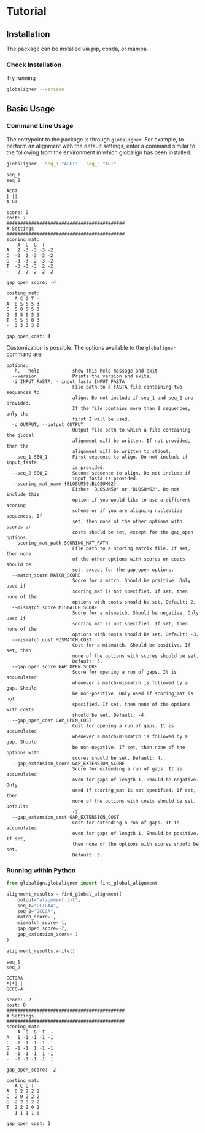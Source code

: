 # Tutorial

## Installation

The package can be installed via pip, conda, or mamba.

### Check Installation

Try running 

```bash
globaligner --version
```

## Basic Usage

### Command Line Usage

The entrypoint to the package is through `globaligner`.  For example, to perform an alignment with the default settings, enter a command similar to the following from the environment in which globalign has been installed.

```bash
globaligner --seq_1 "ACGT" --seq_2 "AGT"
```

::: {.callout-note appearance="default" collapse=true icon=false title="Output"}

```
seq_1
seq_2

ACGT
| ||
A-GT

score: 0
cost: 7
###########################################
# Settings
###########################################
scoring_mat:
    A  C  G  T  -
A   2 -3 -3 -3 -2
C  -3  2 -3 -3 -2
G  -3 -3  2 -3 -2
T  -3 -3 -3  2 -2
-  -2 -2 -2 -2  2

gap_open_score: -4

costing_mat:
   A C G T -
A  0 5 5 5 3
C  5 0 5 5 3
G  5 5 0 5 3
T  5 5 5 0 3
-  3 3 3 3 0

gap_open_cost: 4
```
:::

Customization is possible.  The options available to the `globaligner` command are:

::: {.callout-note appearance="default" collapse=true icon=false title="Options"}
```
options:
  -h, --help            show this help message and exit
  --version             Prints the version and exits.
  -i INPUT_FASTA, --input_fasta INPUT_FASTA
                        File path to a FASTA file containing two sequences to
                        align. Do not include if seq_1 and seq_2 are provided.
                        If the file contains more than 2 sequences, only the
                        first 2 will be used.
  -o OUTPUT, --output OUTPUT
                        Output file path to which a file containing the global
                        alignment will be written. If not provided, then the
                        alignment will be written to stdout.
  --seq_1 SEQ_1         First sequence to align. Do not include if input_fasta
                        is provided.
  --seq_2 SEQ_2         Second sequence to align. Do not include if
                        input_fasta is provided.
  --scoring_mat_name {BLOSUM50,BLOSUM62}
                        Either 'BLOSUM50' or 'BLOSUM62'. Do not include this
                        option if you would like to use a different scoring
                        scheme or if you are aligning nucleotide sequences. If
                        set, then none of the other options with scores or
                        costs should be set, except for the gap_open options.
  --scoring_mat_path SCORING_MAT_PATH
                        File path to a scoring matrix file. If set, then none
                        of the other options with scores or costs should be
                        set, except for the gap_open options.
  --match_score MATCH_SCORE
                        Score for a match. Should be positive. Only used if
                        scoring_mat is not specified. If set, then none of the
                        options with costs should be set. Default: 2.
  --mismatch_score MISMATCH_SCORE
                        Score for a mismatch. Should be negative. Only used if
                        scoring_mat is not specified. If set, then none of the
                        options with costs should be set. Default: -3.
  --mismatch_cost MISMATCH_COST
                        Cost for a mismatch. Should be positive. If set, then
                        none of the options with scores should be set.
                        Default: 5.
  --gap_open_score GAP_OPEN_SCORE
                        Score for opening a run of gaps. It is accumulated
                        whenever a match/mismatch is followed by a gap. Should
                        be non-positive. Only used if scoring_mat is not
                        specified. If set, then none of the options with costs
                        should be set. Default: -4.
  --gap_open_cost GAP_OPEN_COST
                        Cost for opening a run of gaps. It is accumulated
                        whenever a match/mismatch is followed by a gap. Should
                        be non-negative. If set, then none of the options with
                        scores should be set. Default: 4.
  --gap_extension_score GAP_EXTENSION_SCORE
                        Score for extending a run of gaps. It is accumulated
                        even for gaps of length 1. Should be negative. Only
                        used if scoring_mat is not specified. If set, then
                        none of the options with costs should be set. Default:
                        -2.
  --gap_extension_cost GAP_EXTENSION_COST
                        Cost for extending a run of gaps. It is accumulated
                        even for gaps of length 1. Should be positive. If set,
                        then none of the options with scores should be set.
                        Default: 3.
```
:::

### Running within Python

```python
from globalign.globaligner import find_global_alignment

alignment_results = find_global_alignment(
    output="alignment.txt",
    seq_1="CCTGAA",
    seq_2="GCCGA",
    match_score=1,
    mismatch_score=-1,
    gap_open_score=-2,
    gap_extension_score=-1
)

alignment_results.write()
```

::: {.callout-note appearance="default" collapse=true icon=false title="alignment.txt"}

```
seq_1
seq_2

CCTGAA
*|*| |
GCCG-A

score: -2
cost: 8
###########################################
# Settings
###########################################
scoring_mat:
    A  C  G  T  -
A   1 -1 -1 -1 -1
C  -1  1 -1 -1 -1
G  -1 -1  1 -1 -1
T  -1 -1 -1  1 -1
-  -1 -1 -1 -1  1

gap_open_score: -2

costing_mat:
   A C G T -
A  0 2 2 2 2
C  2 0 2 2 2
G  2 2 0 2 2
T  2 2 2 0 2
-  1 1 1 1 0

gap_open_cost: 2
```
:::
